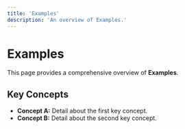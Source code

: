 ```yaml
---
title: 'Examples'
description: 'An overview of Examples.'
---
```


# Examples

This page provides a comprehensive overview of **Examples**.

## Key Concepts

* **Concept A:** Detail about the first key concept.
* **Concept B:** Detail about the second key concept.
